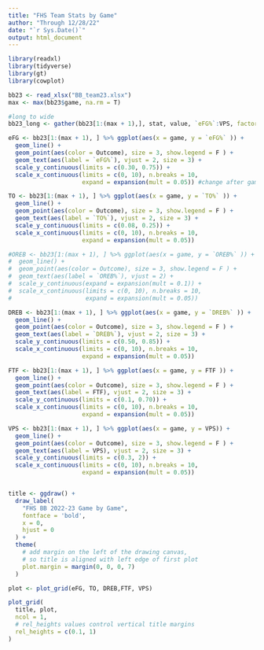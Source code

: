 ```yaml
---
title: "FHS Team Stats by Game"
author: "Through 12/28/22"
date: "`r Sys.Date()`"
output: html_document
---
```


```r

library(readxl)
library(tidyverse)
library(gt)
library(cowplot)
```

```r
bb23 <- read_xlsx("BB_team23.xlsx")
max <- max(bb23$game, na.rm = T)

#long to wide
bb23_long <- gather(bb23[1:(max + 1),], stat, value, `eFG%`:VPS, factor_key=TRUE)

```


```r
eFG <- bb23[1:(max + 1), ] %>% ggplot(aes(x = game, y = `eFG%` )) + 
  geom_line() +
  geom_point(aes(color = Outcome), size = 3, show.legend = F ) +
  geom_text(aes(label = `eFG%`), vjust = 2, size = 3) +
  scale_y_continuous(limits = c(0.30, 0.75)) +
  scale_x_continuous(limits = c(0, 10), n.breaks = 10, 
                     expand = expansion(mult = 0.05)) #change after game 10

TO <- bb23[1:(max + 1), ] %>% ggplot(aes(x = game, y = `TO%` )) + 
  geom_line() +
  geom_point(aes(color = Outcome), size = 3, show.legend = F ) +
  geom_text(aes(label = `TO%`), vjust = 2, size = 3) +
  scale_y_continuous(limits = c(0.08, 0.25)) +
  scale_x_continuous(limits = c(0, 10), n.breaks = 10, 
                     expand = expansion(mult = 0.05))

#OREB <- bb23[1:(max + 1), ] %>% ggplot(aes(x = game, y = `OREB%` )) + 
#  geom_line() +
#  geom_point(aes(color = Outcome), size = 3, show.legend = F ) +
#  geom_text(aes(label = `OREB%`), vjust = 2) +
#  scale_y_continuous(expand = expansion(mult = 0.1)) +
#  scale_x_continuous(limits = c(0, 10), n.breaks = 10, 
#                     expand = expansion(mult = 0.05))

DREB <- bb23[1:(max + 1), ] %>% ggplot(aes(x = game, y = `DREB%` )) + 
  geom_line() +
  geom_point(aes(color = Outcome), size = 3, show.legend = F ) +
  geom_text(aes(label = `DREB%`), vjust = 2, size = 3) +
  scale_y_continuous(limits = c(0.50, 0.85)) +
  scale_x_continuous(limits = c(0, 10), n.breaks = 10, 
                     expand = expansion(mult = 0.05))

FTF <- bb23[1:(max + 1), ] %>% ggplot(aes(x = game, y = FTF )) + 
  geom_line() +
  geom_point(aes(color = Outcome), size = 3, show.legend = F ) +
  geom_text(aes(label = FTF), vjust = 2, size = 3) +
  scale_y_continuous(limits = c(0.1, 0.70)) +
  scale_x_continuous(limits = c(0, 10), n.breaks = 10, 
                     expand = expansion(mult = 0.05))

VPS <- bb23[1:(max + 1), ] %>% ggplot(aes(x = game, y = VPS)) + 
  geom_line() +
  geom_point(aes(color = Outcome), size = 3, show.legend = F ) +
  geom_text(aes(label = VPS), vjust = 2, size = 3) +
  scale_y_continuous(limits = c(0.3, 2)) +
  scale_x_continuous(limits = c(0, 10), n.breaks = 10, 
                     expand = expansion(mult = 0.05))


title <- ggdraw() + 
  draw_label(
    "FHS BB 2022-23 Game by Game",
    fontface = 'bold',
    x = 0,
    hjust = 0
  ) +
  theme(
    # add margin on the left of the drawing canvas,
    # so title is aligned with left edge of first plot
    plot.margin = margin(0, 0, 0, 7)
  )

plot <- plot_grid(eFG, TO, DREB,FTF, VPS)
```

```r
plot_grid(
  title, plot,
  ncol = 1,
  # rel_heights values control vertical title margins
  rel_heights = c(0.1, 1)
)


```

